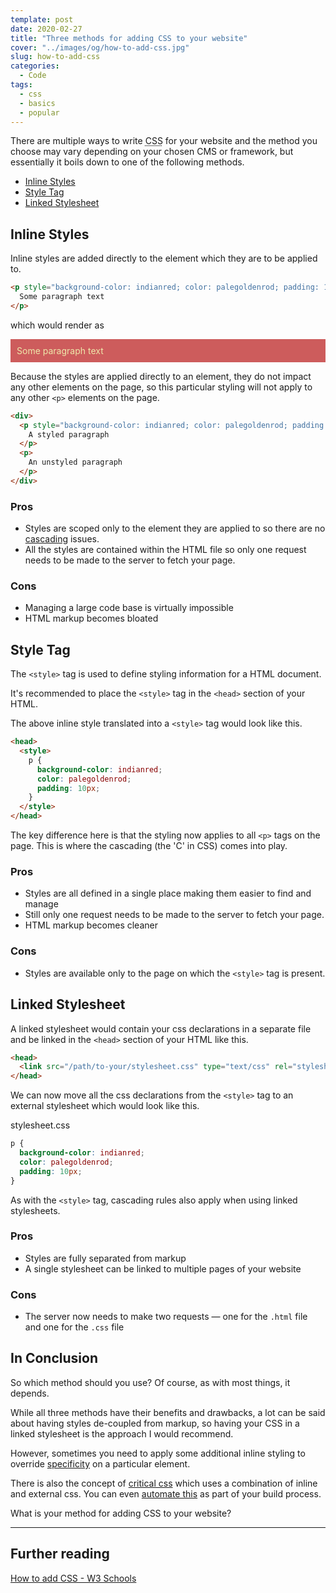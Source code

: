 ```yaml
---
template: post
date: 2020-02-27
title: "Three methods for adding CSS to your website"
cover: "../images/og/how-to-add-css.jpg"
slug: how-to-add-css
categories:
  - Code
tags:
  - css
  - basics
  - popular
---
```


There are multiple ways to write <abbr title="Cascading Style Sheet">CSS</abbr> for your website and the method you choose may vary depending on your chosen CMS or framework, but essentially it boils down to one of the following methods.

- [Inline Styles](#Inline-Styles)
- [Style Tag](#Style-Tag)
- [Linked Stylesheet](#Linked-Stylesheet)

## Inline Styles

Inline styles are added directly to the element which they are to be applied to.

```html
<p style="background-color: indianred; color: palegoldenrod; padding: 10px;">
  Some paragraph text
</p>
```

which would render as

<p style="background-color: indianred; color: palegoldenrod; padding: 10px;">
  Some paragraph text
</p>

Because the styles are applied directly to an element, they do not impact any other elements on the page, so this particular styling will not apply to any other `<p>` elements on the page.

```html
<div>
  <p style="background-color: indianred; color: palegoldenrod; padding: 10px;">
    A styled paragraph
  </p>
  <p>
    An unstyled paragraph
  </p>
</div>
```

### Pros

- Styles are scoped only to the element they are applied to so there are no [cascading](https://developer.mozilla.org/en-US/docs/Web/CSS/Cascade) issues.
- All the styles are contained within the HTML file so only one request needs to be made to the server to fetch your page.

### Cons

- Managing a large code base is virtually impossible
- HTML markup becomes bloated

## Style Tag

The `<style>` tag is used to define styling information for a HTML document.

It's recommended to place the `<style>` tag in the `<head>` section of your HTML.

The above inline style translated into a `<style>` tag would look like this.

```html
<head>
  <style>
    p {
      background-color: indianred;
      color: palegoldenrod;
      padding: 10px;
    }
  </style>
</head>
```

The key difference here is that the styling now applies to all `<p>` tags on the page. This is where the cascading (the 'C' in CSS) comes into play.

### Pros

- Styles are all defined in a single place making them easier to find and manage
- Still only one request needs to be made to the server to fetch your page.
- HTML markup becomes cleaner

### Cons

- Styles are available only to the page on which the `<style>` tag is present.

## Linked Stylesheet

A linked stylesheet would contain your css declarations in a separate file and be linked in the `<head>` section of your HTML like this.

```html
<head>
  <link src="/path/to-your/stylesheet.css" type="text/css" rel="stylesheet" />
</head>
```

We can now move all the css declarations from the `<style>` tag to an external stylesheet which would look like this.

<div className="file">stylesheet.css</div>

```css
p {
  background-color: indianred;
  color: palegoldenrod;
  padding: 10px;
}
```

As with the `<style>` tag, cascading rules also apply when using linked stylesheets.

### Pros

- Styles are fully separated from markup
- A single stylesheet can be linked to multiple pages of your website

### Cons

- The server now needs to make two requests &mdash; one for the `.html` file and one for the `.css` file

## In Conclusion

So which method should you use? Of course, as with most things, it depends.

While all three methods have their benefits and drawbacks, a lot can be said about having styles de-coupled from markup, so having your CSS in a linked stylesheet is the approach I would recommend.

However, sometimes you need to apply some additional inline styling to override [specificity](https://developer.mozilla.org/en-US/docs/Web/CSS/Specificity) on a particular element.

There is also the concept of [critical css](https://www.smashingmagazine.com/2015/08/understanding-critical-css/) which uses a combination of inline and external css. You can even [automate this](https://github.com/addyosmani/critical) as part of your build process.

What is your method for adding CSS to your website?

---

## Further reading

[How to add CSS - W3 Schools](https://www.w3schools.com/css/css_howto.asp)
